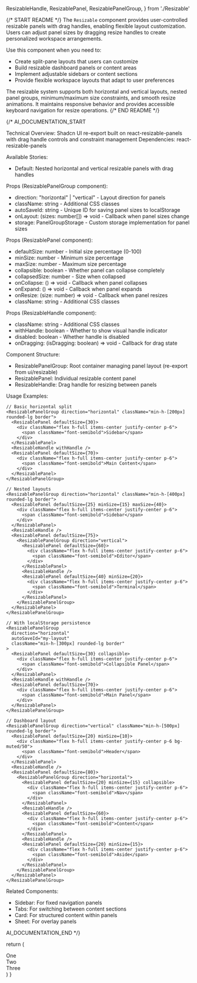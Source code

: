   ResizableHandle,
  ResizablePanel,
  ResizablePanelGroup,
} from './Resizable'

{/* START README */}
The `Resizable` component provides user-controlled resizable panels with drag handles, enabling flexible layout customization. Users can adjust panel sizes by dragging resize handles to create personalized workspace arrangements.

Use this component when you need to:

- Create split-pane layouts that users can customize
- Build resizable dashboard panels or content areas
- Implement adjustable sidebars or content sections
- Provide flexible workspace layouts that adapt to user preferences

The resizable system supports both horizontal and vertical layouts, nested panel groups, minimum/maximum size constraints, and smooth resize animations. It maintains responsive behavior and provides accessible keyboard navigation for resize operations.
{/* END README */}

{/*
AI_DOCUMENTATION_START

Technical Overview: Shadcn UI re-export built on react-resizable-panels with drag handle controls and constraint management
Dependencies: react-resizable-panels

Available Stories:

- Default: Nested horizontal and vertical resizable panels with drag handles

Props (ResizablePanelGroup component):

- direction: "horizontal" | "vertical" - Layout direction for panels
- className: string - Additional CSS classes
- autoSaveId: string - Unique ID for saving panel sizes to localStorage
- onLayout: (sizes: number[]) => void - Callback when panel sizes change
- storage: PanelGroupStorage - Custom storage implementation for panel sizes

Props (ResizablePanel component):

- defaultSize: number - Initial size percentage (0-100)
- minSize: number - Minimum size percentage
- maxSize: number - Maximum size percentage
- collapsible: boolean - Whether panel can collapse completely
- collapsedSize: number - Size when collapsed
- onCollapse: () => void - Callback when panel collapses
- onExpand: () => void - Callback when panel expands
- onResize: (size: number) => void - Callback when panel resizes
- className: string - Additional CSS classes

Props (ResizableHandle component):

- className: string - Additional CSS classes
- withHandle: boolean - Whether to show visual handle indicator
- disabled: boolean - Whether handle is disabled
- onDragging: (isDragging: boolean) => void - Callback for drag state

Component Structure:

- ResizablePanelGroup: Root container managing panel layout (re-export from ui/resizable)
- ResizablePanel: Individual resizable content panel
- ResizableHandle: Drag handle for resizing between panels

Usage Examples:

```tsx
// Basic horizontal split
<ResizablePanelGroup direction="horizontal" className="min-h-[200px] rounded-lg border">
  <ResizablePanel defaultSize={30}>
    <div className="flex h-full items-center justify-center p-6">
      <span className="font-semibold">Sidebar</span>
    </div>
  </ResizablePanel>
  <ResizableHandle withHandle />
  <ResizablePanel defaultSize={70}>
    <div className="flex h-full items-center justify-center p-6">
      <span className="font-semibold">Main Content</span>
    </div>
  </ResizablePanel>
</ResizablePanelGroup>

// Nested layouts
<ResizablePanelGroup direction="horizontal" className="min-h-[400px] rounded-lg border">
  <ResizablePanel defaultSize={25} minSize={15} maxSize={40}>
    <div className="flex h-full items-center justify-center p-6">
      <span className="font-semibold">Sidebar</span>
    </div>
  </ResizablePanel>
  <ResizableHandle />
  <ResizablePanel defaultSize={75}>
    <ResizablePanelGroup direction="vertical">
      <ResizablePanel defaultSize={60}>
        <div className="flex h-full items-center justify-center p-6">
          <span className="font-semibold">Editor</span>
        </div>
      </ResizablePanel>
      <ResizableHandle />
      <ResizablePanel defaultSize={40} minSize={20}>
        <div className="flex h-full items-center justify-center p-6">
          <span className="font-semibold">Terminal</span>
        </div>
      </ResizablePanel>
    </ResizablePanelGroup>
  </ResizablePanel>
</ResizablePanelGroup>

// With localStorage persistence
<ResizablePanelGroup
  direction="horizontal"
  autoSaveId="my-layout"
  className="min-h-[300px] rounded-lg border"
>
  <ResizablePanel defaultSize={30} collapsible>
    <div className="flex h-full items-center justify-center p-6">
      <span className="font-semibold">Collapsible Panel</span>
    </div>
  </ResizablePanel>
  <ResizableHandle withHandle />
  <ResizablePanel defaultSize={70}>
    <div className="flex h-full items-center justify-center p-6">
      <span className="font-semibold">Main Panel</span>
    </div>
  </ResizablePanel>
</ResizablePanelGroup>

// Dashboard layout
<ResizablePanelGroup direction="vertical" className="min-h-[500px] rounded-lg border">
  <ResizablePanel defaultSize={20} minSize={10}>
    <div className="flex h-full items-center justify-center p-6 bg-muted/50">
      <span className="font-semibold">Header</span>
    </div>
  </ResizablePanel>
  <ResizableHandle />
  <ResizablePanel defaultSize={80}>
    <ResizablePanelGroup direction="horizontal">
      <ResizablePanel defaultSize={20} minSize={15} collapsible>
        <div className="flex h-full items-center justify-center p-6">
          <span className="font-semibold">Nav</span>
        </div>
      </ResizablePanel>
      <ResizableHandle />
      <ResizablePanel defaultSize={60}>
        <div className="flex h-full items-center justify-center p-6">
          <span className="font-semibold">Content</span>
        </div>
      </ResizablePanel>
      <ResizableHandle />
      <ResizablePanel defaultSize={20} minSize={15}>
        <div className="flex h-full items-center justify-center p-6">
          <span className="font-semibold">Aside</span>
        </div>
      </ResizablePanel>
    </ResizablePanelGroup>
  </ResizablePanel>
</ResizablePanelGroup>
```

Related Components:

- Sidebar: For fixed navigation panels
- Tabs: For switching between content sections
- Card: For structured content within panels
- Sheet: For overlay panels

AI_DOCUMENTATION_END
*/}

  return (
    <ResizablePanelGroup
      direction="horizontal"
      className="max-w-md rounded-lg border md:min-w-[450px]"
    >
      <ResizablePanel defaultSize={50}>
        <div className="flex h-[200px] items-center justify-center p-6">
          <span className="font-semibold">One</span>
        </div>
      </ResizablePanel>
      <ResizableHandle />
      <ResizablePanel defaultSize={50}>
        <ResizablePanelGroup direction="vertical">
          <ResizablePanel defaultSize={25}>
            <div className="flex h-full items-center justify-center p-6">
              <span className="font-semibold">Two</span>
            </div>
          </ResizablePanel>
          <ResizableHandle />
          <ResizablePanel defaultSize={75}>
            <div className="flex h-full items-center justify-center p-6">
              <span className="font-semibold">Three</span>
            </div>
          </ResizablePanel>
        </ResizablePanelGroup>
      </ResizablePanel>
    </ResizablePanelGroup>
  )
}
